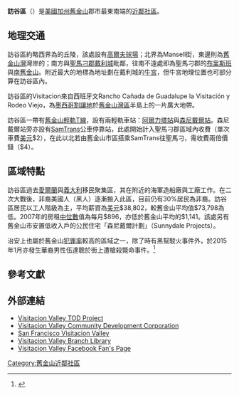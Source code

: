{{multiple issues|
{{refimprove|time=2015-07-12T13:38:39+00:00}}
{{请求翻译|time=2015-07-12T13:38:39+00:00}}
}}
{{Infobox settlement
<!-- Basic info ---------------->
| name                    = 訪谷區<br>Visitacion Valley
| nickname                = Viz Valley
| settlement_type         = [[舊金山近鄰社區|舊金山近鄰社區]]
<!-- images, nickname, motto ----------->
| image_skyline           = Visitacion Valley.jpg
| imagesize               = 250px
| image_caption           = 從[[哲學家之路_(舊金山)|哲學家之路]]看訪谷區
<!-- maps and coordinates ------>
| image_map               =
| mapsize                 =
| map_alt                 =
| map_caption             =
| pushpin_map             = <!--San Francisco County-->
| pushpin_label_position  = right
| pushpin_map_caption     = Location within San Francisco
| pushpin_mapsize         = 250
| latd = 37 | latm = 43 | latNS = N
| longd = 122 | longm = 24 | longEW = W
| coordinates_type        = region:US-CA_type:city(22534)
| coordinates_display     = inline,title
| coordinates_footnotes   = <!-- for references: use <ref> tags -->
<!-- location ------------------>
| subdivision_type        = [[國家|國家]]
| subdivision_name        = [[美國|美國]]
| subdivision_type1       = [[U.S._state|州]]
| subdivision_name1       = [[加利福尼亞州|加利福尼亞州]]
| subdivision_type2       = [[城市|城市]]
| subdivision_name2       = [[舊金山|舊金山]]
<!-- Politics ----------------->
| leader_title            = [[舊金山市議會|市議員]]
| leader_name             = {{link-en|瑪麗亞·柯亨|Malia Cohen}}
| leader_title1           = [[加利福尼亞州眾議院|州眾議員]]
| leader_name1            = {{Representative|caad|17|fmt=sleader}}<ref name=swd>{{Cite web |url=http://statewidedatabase.org/gis/gis2011/index_2011.html |title=Statewide Database |publisher=UC Regents |accessdate=November 9, 2014 |archive-url=https://web.archive.org/web/20150201113744/http://statewidedatabase.org/gis/gis2011/index_2011.html |archive-date=2015-02-01 |dead-url=yes }}</ref>
| leader_title2           = [[加利福尼亞州參議院|州參議員]]
| leader_name2            = {{Representative|casd|11|fmt=sleader}}<ref name=swd/>
|leader_title3            = [[加利福尼亞州第十二國會選區|聯邦眾議員]]
|leader_name3             = {{Representative|cacd|12|fmt=usleader}}<ref>{{Cite GovTrack|CA|12}}</ref>
<!-- Area --------------------->
| area_footnotes          = 
| area_total_sq_mi        = 1.582
<!-- Elevation -------------------------->
| elevation_footnotes     = <!--for references: use <ref> </ref> tags-->
| elevation_m             =
| elevation_ft            =
| elevation_max_m         =
| elevation_max_ft        =
| elevation_min_m         =
| elevation_min_ft        =
<!-- Population ----------------------->
| population_as_of        = 2008
| population_footnotes    =
| population_note         = 
| population_total        = 22534
| population_density_sq_mi= 14241
<!-- Area/postal codes & others -------->
| timezone                = [[Pacific_Time_Zone|PST]]
| utc_offset              = -8
| timezone_DST            = PDT
| utc_offset_DST          = -7
| postal_code_type        = [[ZIP_Code|ZIP Code]]
| postal_code             = 94134
| area_code_type          = [[North_American_Numbering_Plan|Area codes]]
| area_code               = [[Area_codes_415_and_628|415/628]]
}}
'''訪谷區'''（{{lang-en|Visitacion Valley}}）是[[美國|美國]][[加州|加州]][[舊金山|舊金山]]郡市最東南端的[[近鄰社區|近鄰社區]]。

== 地理交通 ==
訪谷區約略西界為{{le|麥克拉倫公園|McLaren Park}}的丘陵，該處設有[[高爾夫球場|高爾夫球場]]；北界為Mansell街，東邊則為[[舊金山灣|舊金山灣]]灣岸的{{le|燭台角州立遊憩區|Candlestick Point State Recreation Area}}；南方與[[聖馬刁郡|聖馬刁郡]][[戴利城|戴利城]]毗鄰，往南不遠處即為聖馬刁郡的[[布里斯班_(加利福尼亚州)|布里斯班]]與[[南舊金山|南舊金山]]。附近最大的地標為地址劃在戴利城的[[牛宮|牛宮]]，但牛宮地理位置也可部分算在訪谷區內。

訪谷區的Visitacion來自西班牙文Rancho Cañada de Guadalupe la Visitación y Rodeo Viejo，為[[墨西哥割讓地|墨西哥割讓地]]於[[舊金山灣區|舊金山灣區]]半島上的一片廣大地帶。

訪谷區一帶有[[舊金山輕軌T線|舊金山輕軌T線]]，設有兩輕軌車站：[[阿爾力塔站|阿爾力塔站]]與[[森尼戴爾站|森尼戴爾站]]。森尼戴爾站旁亦設有[[SamTrans|SamTrans]]公車停靠站，此處開始計入聖馬刁郡區域內收費（單次車費[[美元|美元]]$2），在此以北若由舊金山市區搭乘SamTrans往聖馬刁，需收費兩倍價錢（$4）。

== 區域特點 ==
訪谷區過去[[愛爾蘭|愛爾蘭]]與[[義大利|義大利]]移民聚集區，其在附近的海軍造船廠與工廠工作。在二次大戰後，非裔美國人（黑人）逐漸搬入此區，目前仍有30%居民為非裔。訪谷區居民以工人階級為主，平均薪資為[[美元|美元]]$38,802，較舊金山平均值$73,798為低。2007年的房租[[中位數|中位數]]值為每月$896，亦低於舊金山平均的$1,141。該處另有舊金山市安置低收入戶的公民住宅「森尼戴爾計劃」（Sunnydale Projects）。

治安上也屬於舊金山[[犯罪率|犯罪率]]較高的區域之一，除了時有黑幫駁火事件外，於2015年1月亦發生華裔男性伍達聰於街上遭槍殺斃命事件。<ref>{{cite news|url=http://www.worldjournal.com/1229603/article-%E6%A7%8D%E6%AE%BA%E4%BC%8D%E9%81%94%E8%81%B0%E5%85%87%E5%AB%8C-%E4%B8%A6%E6%9C%AA%E6%90%B6%E5%8A%AB/|title=槍殺伍達聰兇嫌 並未搶劫|publisher=[[世界新聞網|世界新聞網]]|deadurl=yes|archiveurl=https://web.archive.org/web/20150704053136/http://www.worldjournal.com/1229603/article-%E6%A7%8D%E6%AE%BA%E4%BC%8D%E9%81%94%E8%81%B0%E5%85%87%E5%AB%8C-%E4%B8%A6%E6%9C%AA%E6%90%B6%E5%8A%AB/|archivedate=2015-07-04|accessdate=2015-07-03}}</ref>

== 參考文獻 ==
{{Reflist}}

== 外部連結 ==
{{commonscat|Visitacion Valley, San Francisco}}
{{Portal|舊金山灣區}}
* [https://web.archive.org/web/20150702075015/http://www.renewvisvalley.com/ Visitacion Valley TOD Project]
* [https://web.archive.org/web/20070207094642/http://www.vvcdc.org/ Visitacion Valley Community Development Corporation]
* [http://www.visitacionvalley.org/ San Francisco Visitacion Valley] {{Wayback|url=http://www.visitacionvalley.org/ |date=20210304203430 }}
* [http://sfpl.org/index.php?pg=0100001901 Visitacion Valley Branch Library] {{Wayback|url=http://sfpl.org/index.php?pg=0100001901 |date=20190618001659 }}
* [http://www.facebook.com/SF.Visitacion.Valley Visitacion Valley Facebook Fan's Page] {{Wayback|url=http://www.facebook.com/SF.Visitacion.Valley |date=20160115141229 }}

{{Neighborhoods of San Francisco}}

[[Category:舊金山近鄰社區|Category:舊金山近鄰社區]]